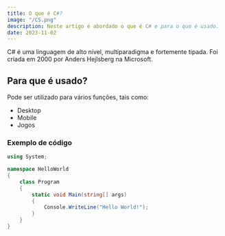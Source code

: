 ```yaml
---
title: O que é C#?
image: "/CS.png"
description: Neste artigo é abordado o que é C# e para o que é usado.
date: 2023-11-02
---
```


C# é uma linguagem de alto nível, multiparadigma e fortemente tipada. Foi criada em 2000 por Anders Hejlsberg na Microsoft.

## Para que é usado?

Pode ser utilizado para vários funções, tais como:

- Desktop
- Mobile
- Jogos

### Exemplo de código

```cs showLineNumbers
using System;

namespace HelloWorld
{
    class Program
    {
        static void Main(string[] args)
        {
            Console.WriteLine("Hello World!");
        }
    }
}
```
